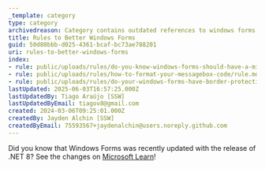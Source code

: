 ```yaml
---
_template: category
type: category
archivedreason: Category contains outdated references to windows forms
title: Rules to Better Windows Forms
guid: 50d80bbb-d025-4361-bcaf-bc73ae788201
uri: rules-to-better-windows-forms
index:
- rule: public/uploads/rules/do-you-know-windows-forms-should-have-a-minimum-size-to-avoid-unexpected-ui-behavior/rule.mdx
- rule: public/uploads/rules/how-to-format-your-messagebox-code/rule.mdx
- rule: public/uploads/rules/do-your-windows-forms-have-border-protection/rule.mdx
lastUpdated: 2025-06-03T16:57:25.000Z
lastUpdatedBy: Tiago Araújo [SSW]
lastUpdatedByEmail: tiagov8@gmail.com
created: 2024-03-06T09:25:01.000Z
createdBy: Jayden Alchin [SSW]
createdByEmail: 75593567+jaydenalchin@users.noreply.github.com
---
```


Did you know that Windows Forms was recently updated with the release of .NET 8? See the changes on [Microsoft Learn](https://learn.microsoft.com/en-us/dotnet/core/compatibility/windows-forms/8.0/anchor-layout)!

